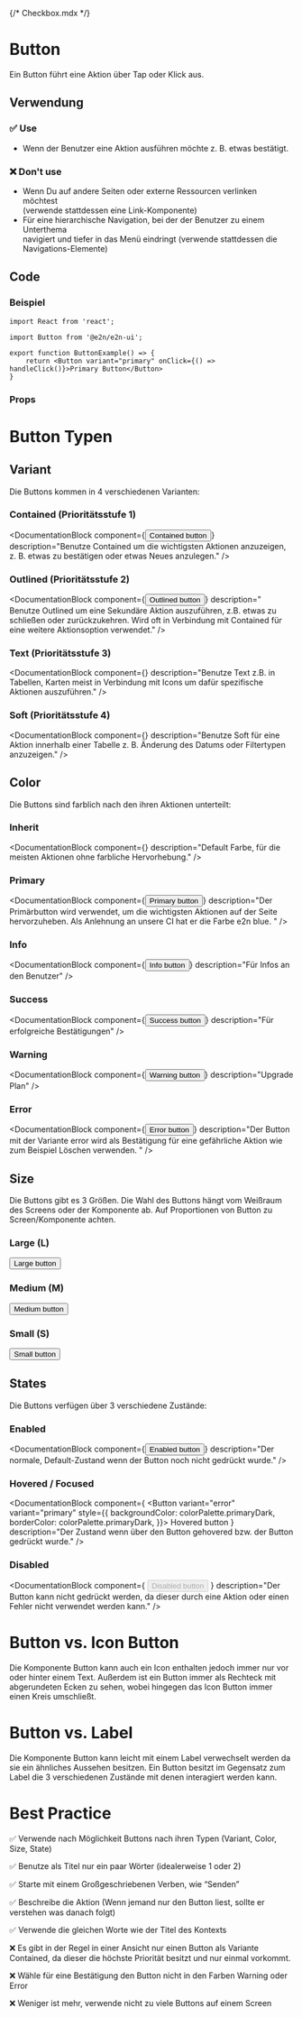 {/* Checkbox.mdx */}


<Meta of={ButtonStories} />

# Button

Ein Button führt eine Aktion über Tap oder Klick aus.

<Canvas of={ButtonStories.Basic} />

## Verwendung

### ✅ Use

- Wenn der Benutzer eine Aktion ausführen möchte z. B. etwas bestätigt.

### ❌ Don't use

- Wenn Du auf andere Seiten oder externe Ressourcen verlinken möchtest <br/> (verwende stattdessen eine Link-Komponente)
- Für eine hierarchische Navigation, bei der der Benutzer zu einem Unterthema <br /> navigiert und tiefer in das Menü eindringt (verwende stattdessen die Navigations-Elemente)

## Code

### Beispiel

```tsx
import React from 'react';

import Button from '@e2n/e2n-ui';

export function ButtonExample() => {
    return <Button variant="primary" onClick={() => handleClick()}>Primary Button</Button>
}
```

### Props

<Controls />

# Button Typen

## Variant

Die Buttons kommen in 4 verschiedenen Varianten:

### Contained (Prioritätsstufe 1)

<DocumentationBlock
  component={<Button>Contained button</Button>}
  description="Benutze Contained um die wichtigsten Aktionen anzuzeigen, z. B. etwas zu
    bestätigen oder etwas Neues anzulegen."
/>

### Outlined (Prioritätsstufe 2)

<DocumentationBlock
  component={<Button fill="outline">Outlined button</Button>}
  description=" Benutze Outlined um eine Sekundäre Aktion auszuführen, z.B. etwas zu
    schließen oder zurückzukehren. Wird oft in Verbindung mit Contained für eine
    weitere Aktionsoption verwendet."
/>

### Text (Prioritätsstufe 3)

<DocumentationBlock
  component={<Badge icon={faScrewdriverWrench} text="Coming soon" />}
  description="Benutze Text z.B. in Tabellen, Karten meist in Verbindung mit Icons um dafür
    spezifische Aktionen auszuführen."
/>

### Soft (Prioritätsstufe 4)

<DocumentationBlock
  component={<Badge icon={faScrewdriverWrench} text="Coming soon" />}
  description="Benutze Soft für eine Aktion innerhalb einer Tabelle z. B. Änderung des
    Datums oder Filtertypen anzuzeigen."
/>

## Color

Die Buttons sind farblich nach den ihren Aktionen unterteilt:

### Inherit

<DocumentationBlock
  component={<Badge icon={faScrewdriverWrench} text="Coming soon" />}
  description="Default Farbe, für die meisten Aktionen ohne farbliche Hervorhebung."
/>

### Primary

<DocumentationBlock
  component={<Button>Primary button</Button>}
  description="Der Primärbutton wird verwendet, um die wichtigsten Aktionen auf der Seite hervorzuheben. Als Anlehnung an unsere CI hat er die Farbe e2n blue.
"
/>

### Info

<DocumentationBlock
  component={<Button variant="info">Info button</Button>}
  description="Für Infos an den Benutzer"
/>

### Success

<DocumentationBlock
  component={<Button variant="success">Success button</Button>}
  description="Für erfolgreiche Bestätigungen"
/>

### Warning

<DocumentationBlock
  component={<Button variant="warning">Warning button</Button>}
  description="Upgrade Plan"
/>

### Error

<DocumentationBlock
  component={<Button variant="error">Error button</Button>}
  description="Der Button mit der Variante error wird als Bestätigung für eine gefährliche Aktion wie zum Beispiel Löschen verwenden.
"
/>

## Size

Die Buttons gibt es 3 Größen. Die Wahl des Buttons hängt vom Weißraum des Screens oder der Komponente ab. Auf Proportionen von Button zu Screen/Komponente achten.

### Large (L)

<Button size="large">Large button</Button>

### Medium (M)

<Button size="medium">Medium button</Button>

### Small (S)

<Button size="small">Small button</Button>

## States

Die Buttons verfügen über 3 verschiedene Zustände:

### Enabled

<DocumentationBlock
  component={<Button variant="primary">Enabled button</Button>}
  description="Der normale, Default-Zustand wenn der Button noch nicht gedrückt wurde."
/>

### Hovered / Focused

<DocumentationBlock
  component={
    <Button
      variant="error"
      variant="primary"
      style={{
        backgroundColor: colorPalette.primaryDark,
        borderColor: colorPalette.primaryDark,
      }}>
      Hovered button
    </Button>
  }
  description="Der Zustand wenn über den Button gehovered bzw. der Button gedrückt wurde."
/>

### Disabled

<DocumentationBlock
  component={
    <Button variant="primary" disabled>
      Disabled button
    </Button>
  }
  description="Der Button kann nicht gedrückt werden, da dieser durch eine Aktion oder einen Fehler nicht verwendet werden kann."
/>

# Button vs. Icon Button

Die Komponente Button kann auch ein Icon enthalten jedoch immer nur vor oder hinter einem Text. Außerdem ist ein Button immer als Rechteck mit abgerundeten Ecken zu sehen, wobei hingegen das Icon Button immer einen Kreis umschließt.

# Button vs. Label

Die Komponente Button kann leicht mit einem Label verwechselt werden da sie ein ähnliches Aussehen besitzen. Ein Button besitzt im Gegensatz zum Label die 3 verschiedenen Zustände mit denen interagiert werden kann.

# Best Practice

✅ Verwende nach Möglichkeit Buttons nach ihren Typen (Variant, Color, Size, State)

✅ Benutze als Titel nur ein paar Wörter (idealerweise 1 oder 2)

✅ Starte mit einem Großgeschriebenen Verben, wie “Senden”

✅ Beschreibe die Aktion (Wenn jemand nur den Button liest, sollte er verstehen was danach folgt)

✅ Verwende die gleichen Worte wie der Titel des Kontexts

❌ Es gibt in der Regel in einer Ansicht nur einen Button als Variante Contained, da dieser die höchste Priorität besitzt und nur einmal vorkommt.

❌ Wähle für eine Bestätigung den Button nicht in den Farben Warning oder Error

❌ Weniger ist mehr, verwende nicht zu viele Buttons auf einem Screen
